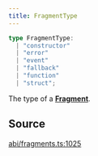 ```yaml
---
title: FragmentType
---
```


```ts
type FragmentType: 
  | "constructor"
  | "error"
  | "event"
  | "fallback"
  | "function"
  | "struct";
```

The type of a [**Fragment**](/content/classes/Fragment).

## Source

[abi/fragments.ts:1025](https://github.com/dominant-strategies/quais.js/blob/40f3917383e9421179ebdbc4076b907a7d088144/src/abi/fragments.ts#L1025)
